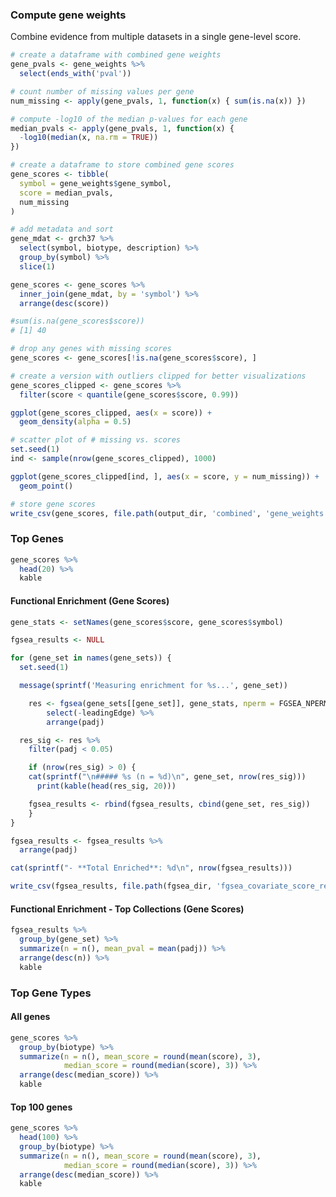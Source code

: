 ### Compute gene weights

Combine evidence from multiple datasets in a single gene-level score.

```r
# create a dataframe with combined gene weights
gene_pvals <- gene_weights %>%
  select(ends_with('pval'))

# count number of missing values per gene
num_missing <- apply(gene_pvals, 1, function(x) { sum(is.na(x)) })

# compute -log10 of the median p-values for each gene
median_pvals <- apply(gene_pvals, 1, function(x) {
  -log10(median(x, na.rm = TRUE))
})

# create a dataframe to store combined gene scores
gene_scores <- tibble(
  symbol = gene_weights$gene_symbol,
  score = median_pvals,
  num_missing
)

# add metadata and sort
gene_mdat <- grch37 %>%
  select(symbol, biotype, description) %>%
  group_by(symbol) %>%
  slice(1)

gene_scores <- gene_scores %>%
  inner_join(gene_mdat, by = 'symbol') %>%
  arrange(desc(score))

#sum(is.na(gene_scores$score))
# [1] 40

# drop any genes with missing scores
gene_scores <- gene_scores[!is.na(gene_scores$score), ]

# create a version with outliers clipped for better visualizations
gene_scores_clipped <- gene_scores %>%
  filter(score < quantile(gene_scores$score, 0.99))

ggplot(gene_scores_clipped, aes(x = score)) +
  geom_density(alpha = 0.5)

# scatter plot of # missing vs. scores
set.seed(1)
ind <- sample(nrow(gene_scores_clipped), 1000)

ggplot(gene_scores_clipped[ind, ], aes(x = score, y = num_missing)) +
  geom_point()

# store gene scores
write_csv(gene_scores, file.path(output_dir, 'combined', 'gene_weights.csv'))
```

### Top Genes

```r
gene_scores %>% 
  head(20) %>%
  kable
```

#### Functional Enrichment (Gene Scores)

```r
gene_stats <- setNames(gene_scores$score, gene_scores$symbol)

fgsea_results <- NULL

for (gene_set in names(gene_sets)) {
  set.seed(1)

  message(sprintf('Measuring enrichment for %s...', gene_set))

	res <- fgsea(gene_sets[[gene_set]], gene_stats, nperm = FGSEA_NPERM, nproc = MAX_THREADS) %>%
		select(-leadingEdge) %>%
		arrange(padj)

  res_sig <- res %>%
    filter(padj < 0.05)

	if (nrow(res_sig) > 0) {
    cat(sprintf("\n##### %s (n = %d)\n", gene_set, nrow(res_sig)))
	  print(kable(head(res_sig, 20)))

    fgsea_results <- rbind(fgsea_results, cbind(gene_set, res_sig))
	}
}

fgsea_results <- fgsea_results %>%
  arrange(padj)

cat(sprintf("- **Total Enriched**: %d\n", nrow(fgsea_results)))

write_csv(fgsea_results, file.path(fgsea_dir, 'fgsea_covariate_score_results.csv'))
```

#### Functional Enrichment - Top Collections (Gene Scores)

```r
fgsea_results %>%
  group_by(gene_set) %>%
  summarize(n = n(), mean_pval = mean(padj)) %>%
  arrange(desc(n)) %>%
  kable
```

### Top Gene Types

#### All genes

```r
gene_scores %>%
  group_by(biotype) %>%
  summarize(n = n(), mean_score = round(mean(score), 3),
            median_score = round(median(score), 3)) %>%
  arrange(desc(median_score)) %>%
  kable
```

#### Top 100 genes

```r
gene_scores %>%
  head(100) %>%
  group_by(biotype) %>%
  summarize(n = n(), mean_score = round(mean(score), 3),
            median_score = round(median(score), 3)) %>%
  arrange(desc(median_score)) %>%
  kable
```


